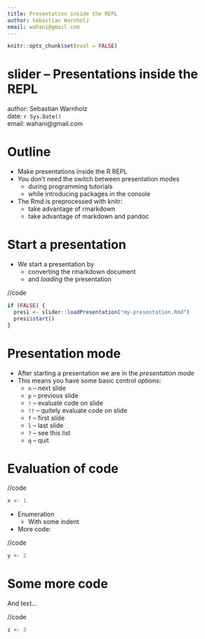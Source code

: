 ```yaml
---
title: Presentation inside the REPL
author: Sebastian Warnholz
email: wahani@gmail.com
---
```


```r
knitr::opts_chunk$set(eval = FALSE)
```

# slider -- Presentations inside the REPL

author: Sebastian Warnholz  
date: `r Sys.Date()`  
email: wahani@gmail.com  


# Outline

- Make presentations inside the R REPL
- You don't need the switch between presentation modes
    - during programming tutorials
    - while introducing packages in the console
- The Rmd is preprocessed with knitr:
    - take advantage of rmarkdown
    - take advantage of markdown and pandoc



# Start a presentation

- We start a presentation by
    - converting the rmarkdown document
    - and *loading* the presentation

//code
```r
if (FALSE) {
  presi <- slider::loadPresentation("my-presentation.Rmd")
  presi$start()
}
```


# Presentation mode

- After starting a presentation we are in the *presentation mode*
- This means you have some basic control options:
    - `n` -- next slide
    - `p` -- previous slide
    - `!` -- evaluate code on slide
    - `!!` -- quitely evaluate code on slide
    - `f` -- first slide
    - `l` -- last slide
    - `?` -- see this list
    - `q` -- quit



# Evaluation of code

//code
```r
x <- 1
```

- Enumeration
    - With some indent
- More code:

//code
```r
y <- 2
```

# Some more code

And text...

//code
```r
z <- 3
```
